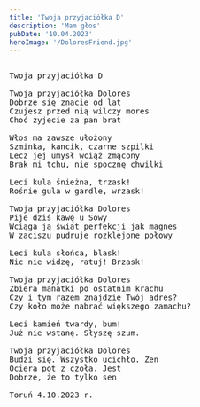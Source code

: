 ```yaml
---
title: 'Twoja przyjaciółka D'
description: 'Mam głos'
pubDate: '10.04.2023'
heroImage: '/DoloresFriend.jpg'
---
```

<pre>
  
Twoja przyjaciółka D

Twoja przyjaciółka Dolores
Dobrze się znacie od lat
Czujesz przed nią wilczy mores
Choć żyjecie za pan brat

Włos ma zawsze ułożony
Szminka, kancik, czarne szpilki
Lecz jej umysł wciąż zmącony
Brak mi tchu, nie spocznę chwilki

Leci kula śnieżna, trzask!
Rośnie gula w gardle, wrzask!

Twoja przyjaciółka Dolores
Pije dziś kawę u Sowy
Wciąga ją świat perfekcji jak magnes
W zaciszu pudruje rozklejone połowy

Leci kula słońca, blask!
Nic nie widzę, ratuj! Brzask!

Twoja przyjaciółka Dolores
Zbiera manatki po ostatnim krachu
Czy i tym razem znajdzie Twój adres?
Czy koło może nabrać większego zamachu?

Leci kamień twardy, bum!
Już nie wstanę. Słyszę szum.

Twoja przyjaciółka Dolores
Budzi się. Wszystko ucichło. Zen
Ociera pot z czoła. Jest
Dobrze, że to tylko sen

Toruń 4.10.2023 r.
</pre>
